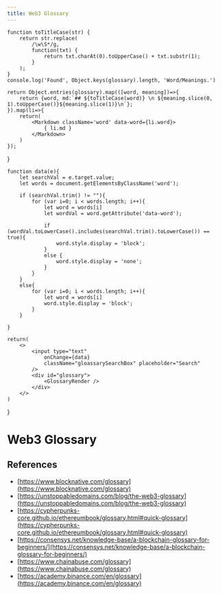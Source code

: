 ---
title: Web3 Glossary
---


    function toTitleCase(str) {
        return str.replace(
            /\w\S*/g,
            function(txt) {
                return txt.charAt(0).toUpperCase() + txt.substr(1);
            }
        );
    }
    console.log('Found', Object.keys(glossary).length, 'Word/Meanings.')

    return Object.entries(glossary).map(([word, meaning])=>{
        return {word, md:`## ${toTitleCase(word)} \n ${meaning.slice(0, 1).toUpperCase()}${meaning.slice(1)}\n`};
    }).map(li=>{
        return(
            <Markdown className='word' data-word={li.word}>
                { li.md }
            </Markdown>
        )
    });
}


    function data(e){
        let searchVal = e.target.value;
        let words = document.getElementsByClassName('word');

        if (searchVal.trim() != ""){
            for (var i=0; i < words.length; i++){
                let word = words[i]
                let wordVal = word.getAttribute('data-word');

                if (wordVal.toLowerCase().includes(searchVal.trim().toLowerCase()) == true){
                    word.style.display = 'block';
                }
                else {
                    word.style.display = 'none';
                }
            }
        }
        else{
            for (var i=0; i < words.length; i++){
                let word = words[i]
                word.style.display = 'block';
            }
        }

    }

    return(
        <>
            <input type="text"
                onChange={data}
                className="gloassarySearchBox" placeholder="Search"
            />
            <div id="glossary">
                <GlossaryRender />
            </div>
        </>
    )
}

# Web3 Glossary

<GlossaryComp />

## References
- [https://www.blocknative.com/glossary](https://www.blocknative.com/glossary)
- [https://unstoppabledomains.com/blog/the-web3-glossary](https://unstoppabledomains.com/blog/the-web3-glossary)
- [https://cypherpunks-core.github.io/ethereumbook/glossary.html#quick-glossary](https://cypherpunks-core.github.io/ethereumbook/glossary.html#quick-glossary)
- [https://consensys.net/knowledge-base/a-blockchain-glossary-for-beginners/](https://consensys.net/knowledge-base/a-blockchain-glossary-for-beginners/)
- [https://www.chainabuse.com/glossary](https://www.chainabuse.com/glossary)
- [https://academy.binance.com/en/glossary](https://academy.binance.com/en/glossary)
